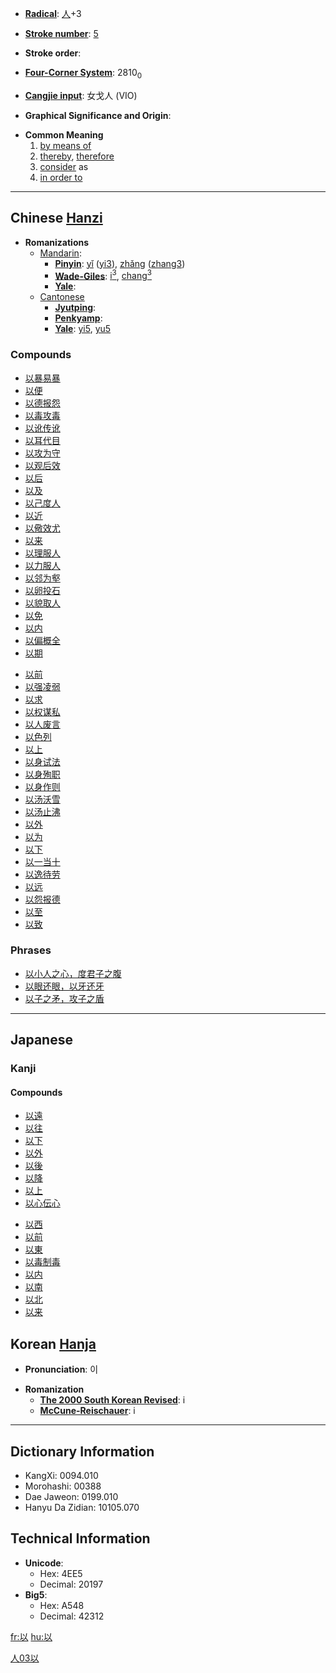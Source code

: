 * '''[[Wiktionary:Chinese radical index| Radical]]''': [[Wiktionary:Chinese radical index 人|人]]+3

* '''[[Wiktionary:Chinese total strokes index|Stroke number]]''': [[Wiktionary:Chinese total strokes index 5|5]]

* '''Stroke order''': 

* '''[[Wiktionary:Chinese four corner index|Four-Corner System]]''': 2810<sub>0</sub>

* '''[[Wiktionary:Chinese Cangjie index|Cangjie input]]''': 女戈人 (VIO)

* '''Graphical Significance and Origin''': 

* '''Common Meaning'''
*#[[by means of]]
*# [[thereby]], [[therefore]]
*# [[consider]] as
*# [[in order to]]

----

== Chinese [[Hanzi]] ==

* '''Romanizations'''
** [[Mandarin]]:
*** '''[[Pinyin]]''': [[yǐ]] ([[yi3]]), [[zhǎng]] ([[zhang3]])
*** '''[[Wade-Giles]]''': [[i3|i<sup>3</sup>]], [[chang3|chang<sup>3</sup>]]
*** '''[[Yale]]''': 
**[[Cantonese]]
***'''[[Jyutping]]''':
***'''[[Penkyamp]]''': 
***'''[[Yale]]''': [[yi5]], [[yu5]]

===Compounds===
{{top}}
*[[以暴易暴]]
*[[以便]]
*[[以德报怨]]
*[[以毒攻毒]]
*[[以讹传讹]]
*[[以耳代目]]
*[[以攻为守]]
*[[以观后效]]
*[[以后]]
*[[以及]]
*[[以己度人]]
*[[以近]]
*[[以儆效尤]]
*[[以来]]
*[[以理服人]]
*[[以力服人]]
*[[以邻为壑]]
*[[以卵投石]]
*[[以貌取人]]
*[[以免]]
*[[以内]]
*[[以偏概全]]
*[[以期]]
{{mid}}
*[[以前]]
*[[以强凌弱]]
*[[以求]]
*[[以权谋私]]
*[[以人废言]]
*[[以色列]]
*[[以上]]
*[[以身试法]]
*[[以身殉职]]
*[[以身作则]]
*[[以汤沃雪]]
*[[以汤止沸]]
*[[以外]]
*[[以为]]
*[[以下]]
*[[以一当十]]
*[[以逸待劳]]
*[[以远]]
*[[以怨报德]]
*[[以至]]
*[[以致]]
{{bottom}}

===Phrases===
*[[以小人之心，度君子之腹]]
*[[以眼还眼，以牙还牙]]
*[[以子之矛，攻子之盾]]


----

==Japanese==
===Kanji===
{{kanji|[[い]] ([[i]])|[[おもう]] ([[omou]]), [[ゆえに]] ([[yueni]]), [[もって]] ([[以って]], [[motte]])}}
====Compounds====
{{top}}
*[[以遠]]
*[[以往]]
*[[以下]]
*[[以外]]
*[[以後]]
*[[以降]]
*[[以上]]
*[[以心伝心]]
{{mid}}
*[[以西]]
*[[以前]]
*[[以東]]
*[[以毒制毒]]
*[[以内]]
*[[以南]]
*[[以北]]
*[[以来]]
{{bottom}}

== Korean [[Hanja]] ==

* '''Pronunciation''': 이

* '''Romanization'''
** '''[[The 2000 South Korean Revised Romanization|The 2000 South Korean Revised]]''': i
** '''[[McCune-Reischauer]]''': i

----

== Dictionary Information ==

* KangXi: 0094.010
* Morohashi: 00388
* Dae Jaweon: 0199.010
* Hanyu Da Zidian: 10105.070

== Technical Information ==

* '''Unicode''':
** Hex: 4EE5
** Decimal: 20197
* '''Big5''':
** Hex: A548
** Decimal: 42312


[[Category:Japanese kanji|人03以]]
[[fr:以]]
[[hu:以]]